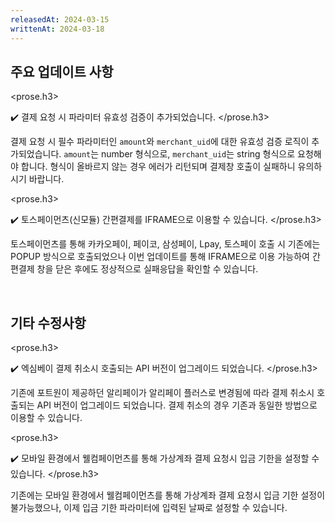 ```yaml
---
releasedAt: 2024-03-15
writtenAt: 2024-03-18
---
```



## 주요 업데이트 사항

<prose.h3>
  <PaymentV1 />

  ✔️ 결제 요청 시 파라미터 유효성 검증이 추가되었습니다.
</prose.h3>

결제 요청 시 필수 파라미터인 `amount`와 `merchant_uid`에 대한 유효성 검증 로직이 추가되었습니다.
`amount`는 number 형식으로, `merchant_uid`는 string 형식으로 요청해야 합니다.
형식이 올바르지 않는 경우 에러가 리턴되며 결제창 호출이 실패하니 유의하시기 바랍니다.

<prose.h3>
  <PaymentV1 />

  <PaymentV2 />

  ✔️ 토스페이먼츠(신모듈) 간편결제를 IFRAME으로 이용할 수 있습니다.
</prose.h3>

토스페이먼츠를 통해 카카오페이, 페이코, 삼성페이, Lpay, 토스페이 호출 시 기존에는 POPUP 방식으로 호출되었으나
이번 업데이트를 통해 IFRAME으로 이용 가능하여 간편결제 창을 닫은 후에도 정상적으로 실패응답을 확인할 수 있습니다.

<br />

## 기타 수정사항

<prose.h3>
  <PaymentV1 />

  ✔️ 엑심베이 결제 취소시 호출되는 API 버전이 업그레이드 되었습니다.
</prose.h3>

기존에 포트원이 제공하던 알리페이가 알리페이 플러스로 변경됨에 따라 결제 취소시 호출되는 API 버전이 업그레이드 되었습니다.
결제 취소의 경우 기존과 동일한 방법으로 이용할 수 있습니다.

<prose.h3>
  <PaymentV2 />

  ✔️ 모바일 환경에서 웰컴페이먼츠를 통해 가상계좌 결제 요청시 입금 기한을 설정할 수 있습니다.
</prose.h3>

기존에는 모바일 환경에서 웰컴페이먼츠를 통해 가상계좌 결제 요청시 입금 기한 설정이 불가능했으나, 이제 입금 기한 파라미터에 입력된 날짜로 설정할 수 있습니다.
